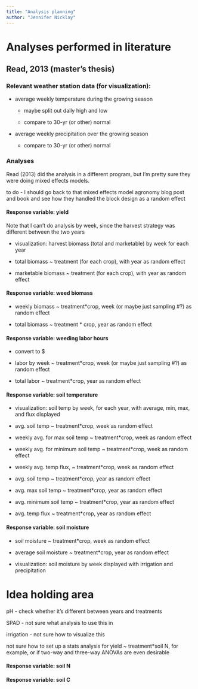 ```yaml
---
title: "Analysis planning"
author: "Jennifer Nicklay"
---
```


# Analyses performed in literature

## Read, 2013 (master's thesis)

### Relevant weather station data (for visualization):

-   average weekly temperature during the growing season

    -   maybe split out daily high and low

    -   compare to 30-yr (or other) normal

-   average weekly precipitation over the growing season

    -   compare to 30-yr (or other) normal

### Analyses

Read (2013) did the analysis in a different program, but I'm pretty sure they were doing mixed effects models.

to do - I should go back to that mixed effects model agronomy blog post and book and see how they handled the block design as a random effect

#### Response variable: yield

Note that I can't do analysis by week, since the harvest strategy was different between the two years

-   visualization: harvest biomass (total and marketable) by week for each year

-   total biomass \~ treatment (for each crop), with year as random effect

-   marketable biomass \~ treatment (for each crop), with year as random effect

#### Response variable: weed biomass

-   weekly biomass \~ treatment\*crop, week (or maybe just sampling #?) as random effect

-   total biomass \~ treatment \* crop, year as random effect

#### Response variable: weeding labor hours

-   convert to \$

-   labor by week \~ treatment\*crop, week (or maybe just sampling #?) as random effect

-   total labor \~ treatment\*crop, year as random effect

#### Response variable: soil temperature

-   visualization: soil temp by week, for each year, with average, min, max, and flux displayed

-   avg. soil temp \~ treatment\*crop, week as random effect

-   weekly avg. for max soil temp \~ treatment\*crop, week as random effect

-   weekly avg. for minimum soil temp \~ treatment\*crop, week as random effect

-   weekly avg. temp flux, \~ treatment\*crop, week as random effect

-   avg. soil temp \~ treatment\*crop, year as random effect

-   avg. max soil temp \~ treatment\*crop, year as random effect

-   avg. minimum soil temp \~ treatment\*crop, year as random effect

-   avg. temp flux \~ treatment\*crop, year as random effect

#### Response variable: soil moisture

-   soil moisture \~ treatment\*crop, week as random effect

-   average soil moisture \~ treatment\*crop, year as random effect

-   visualization: soil moisture by week displayed with irrigation and precipitation

# Idea holding area

pH - check whether it's different between years and treatments

SPAD - not sure what analysis to use this in

irrigation - not sure how to visualize this

not sure how to set up a stats analysis for yield \~ treatment\*soil N, for example, or if two-way and three-way ANOVAs are even desirable

#### Response variable: soil N

#### Response variable: soil C
